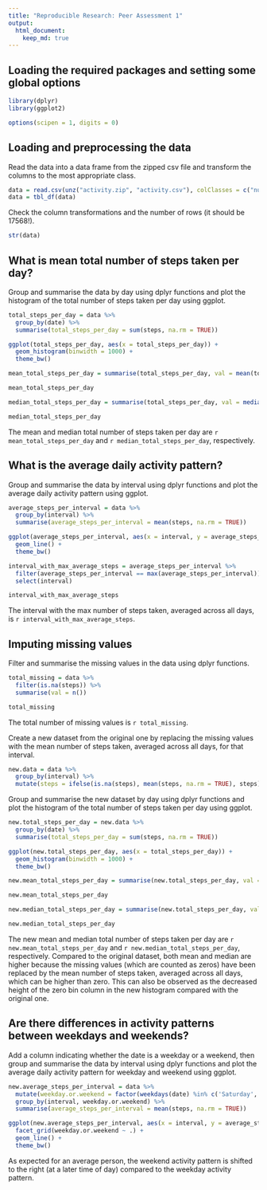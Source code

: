 ```yaml
---
title: "Reproducible Research: Peer Assessment 1"
output: 
  html_document:
    keep_md: true
---
```


## Loading the required packages and setting some global options

```r
library(dplyr)
library(ggplot2)

options(scipen = 1, digits = 0)
```

## Loading and preprocessing the data

Read the data into a data frame from the zipped csv file and transform the columns to the most appropriate class.

```r
data = read.csv(unz("activity.zip", "activity.csv"), colClasses = c("numeric", "Date", "numeric"))
data = tbl_df(data)
```

Check the column transformations and the number of rows (it should be 17568!).

```r
str(data)
```


## What is mean total number of steps taken per day?

Group and summarise the data by day using dplyr functions and plot the histogram of the total number of steps taken per day using ggplot.

```r
total_steps_per_day = data %>%
  group_by(date) %>%
  summarise(total_steps_per_day = sum(steps, na.rm = TRUE))

ggplot(total_steps_per_day, aes(x = total_steps_per_day)) +
  geom_histogram(binwidth = 1000) +
  theme_bw()

mean_total_steps_per_day = summarise(total_steps_per_day, val = mean(total_steps_per_day))

mean_total_steps_per_day

median_total_steps_per_day = summarise(total_steps_per_day, val = median(total_steps_per_day))

median_total_steps_per_day
```

The mean and median total number of steps taken per day are `r mean_total_steps_per_day` and `r median_total_steps_per_day`, respectively.

## What is the average daily activity pattern?

Group and summarise the data by interval using dplyr functions and plot the average daily activity pattern using ggplot.

```r
average_steps_per_interval = data %>%
  group_by(interval) %>%
  summarise(average_steps_per_interval = mean(steps, na.rm = TRUE))

ggplot(average_steps_per_interval, aes(x = interval, y = average_steps_per_interval)) +
  geom_line() +
  theme_bw()

interval_with_max_average_steps = average_steps_per_interval %>%
  filter(average_steps_per_interval == max(average_steps_per_interval)) %>%
  select(interval)

interval_with_max_average_steps
```

The interval with the max number of steps taken, averaged across all days, is `r interval_with_max_average_steps`.

## Imputing missing values

Filter and summarise the missing values in the data using dplyr functions.

```r
total_missing = data %>%
  filter(is.na(steps)) %>%
  summarise(val = n())

total_missing
```

The total number of missing values is `r total_missing`.

Create a new dataset from the original one by replacing the missing values with the mean number of steps taken, averaged across all days, for that interval.

```r
new.data = data %>%
  group_by(interval) %>%
  mutate(steps = ifelse(is.na(steps), mean(steps, na.rm = TRUE), steps))
```

Group and summarise the new dataset by day using dplyr functions and plot the histogram of the total number of steps taken per day using ggplot.

```r
new.total_steps_per_day = new.data %>%
  group_by(date) %>%
  summarise(total_steps_per_day = sum(steps, na.rm = TRUE))

ggplot(new.total_steps_per_day, aes(x = total_steps_per_day)) +
  geom_histogram(binwidth = 1000) +
  theme_bw()

new.mean_total_steps_per_day = summarise(new.total_steps_per_day, val = mean(total_steps_per_day))

new.mean_total_steps_per_day

new.median_total_steps_per_day = summarise(new.total_steps_per_day, val = median(total_steps_per_day))

new.median_total_steps_per_day
```

The new mean and median total number of steps taken per day are `r new.mean_total_steps_per_day` and `r new.median_total_steps_per_day`, respectively. Compared to the original dataset, both mean and median are higher because the missing values (which are counted as zeros) have been replaced by the mean number of steps taken, averaged across all days, which can be higher than zero. This can also be observed as the decreased height of the zero bin column in the new histogram compared with the original one.

## Are there differences in activity patterns between weekdays and weekends?

Add a column indicating whether the date is a weekday or a weekend, then group and summarise the data by interval using dplyr functions and plot the average daily activity pattern for weekday and weekend using ggplot.

```r
new.average_steps_per_interval = data %>%
  mutate(weekday.or.weekend = factor(weekdays(date) %in% c('Saturday', 'Sunday') + 0L, levels=c(0,1), labels=c('weekday','weekend'))) %>%
  group_by(interval, weekday.or.weekend) %>%
  summarise(average_steps_per_interval = mean(steps, na.rm = TRUE))

ggplot(new.average_steps_per_interval, aes(x = interval, y = average_steps_per_interval)) +
  facet_grid(weekday.or.weekend ~ .) +
  geom_line() +
  theme_bw()
```

As expected for an average person, the weekend activity pattern is shifted to the right (at a later time of day) compared to the weekday activity pattern.